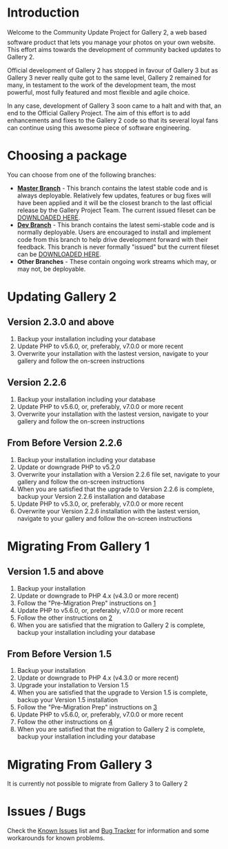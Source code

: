 = Introduction =

Welcome to the Community Update Project for Gallery 2, a web based software product that lets you manage your photos on your own website.
This effort aims towards the development of community backed updates to Gallery 2. 

Official development of Gallery 2 has stopped in favour of Gallery 3 but as Gallery 3 never really quite got to the same level, 
Gallery 2 remained for many, in testament to the work of the development team, the most powerful, most fully featured and most flexible and agile choice.

In any case, development of Gallery 3 soon came to a halt and with that, an end to the Official Gallery Project.
The aim of this effort is to add enhancements and fixes to the Gallery 2 code so that its several loyal fans can continue using this awesome piece of software engineering. 

= Choosing a package =

You can choose from one of the following branches:

* '''[https://github.com/dakanji/G2Project/tree/master Master Branch]''' - This branch contains the latest stable code and is always deployable. Relatively few updates, features or bug fixes will have been applied and it will be the closest branch to the last official release by the Gallery Project Team. The current issued fileset can be [https://github.com/dakanji/G2Project/releases DOWNLOADED HERE].
* '''[https://github.com/dakanji/G2Project/tree/dev Dev Branch]''' - This branch contains the latest semi-stable code and is normally deployable. Users are encouraged to install and implement code from this branch to help drive development forward with their feedback. This branch is never formally "issued" but the current fileset can be [https://github.com/dakanji/G2Project/zipball/dev DOWNLOADED HERE].
* '''Other Branches''' - These contain ongoing work streams which may, or may not, be deployable.

= Updating Gallery 2 =

== Version 2.3.0 and above ==

# Backup your installation including your database
# Update PHP to v5.6.0, or, preferably, v7.0.0 or more recent
# Overwrite your installation with the lastest version, navigate to your gallery and follow the on-screen instructions

== Version 2.2.6 ==

# Backup your installation including your database
# Update PHP to v5.6.0, or, preferably, v7.0.0 or more recent
# Overwrite your installation with the lastest version, navigate to your gallery and follow the on-screen instructions

== From Before Version 2.2.6 ==
# Backup your installation including your database
# Update or downgrade PHP to v5.2.0
# Overwrite your installation with a Version 2.2.6 file set, navigate to your gallery and follow the on-screen instructions
# When you are satisfied that the upgrade to Version 2.2.6 is complete, backup your Version 2.2.6 installation and database
# Update PHP to v5.3.0, or, preferably, v7.0.0 or more recent
# Overwrite your Version 2.2.6 installation with the lastest version, navigate to your gallery and follow the on-screen instructions

= Migrating From Gallery 1 =

== Version 1.5 and above ==

# Backup your installation
# Update or downgrade to PHP 4.x (v4.3.0 or more recent)
# Follow the "Pre-Migration Prep" instructions on [http://codex.galleryproject.org/Gallery2:migration]
# Update PHP to v5.6.0, or, preferably, v7.0.0 or more recent
# Follow the other instructions on [http://codex.galleryproject.org/Gallery2:migration]
# When you are satisfied that the migration to Gallery 2 is complete, backup your installation including your database

== From Before Version 1.5 ==

# Backup your installation
# Update or downgrade to PHP 4.x (v4.3.0 or more recent)
# Upgrade your installation to Version 1.5
# When you are satisfied that the upgrade to Version 1.5 is complete, backup your Version 1.5 installation
# Follow the "Pre-Migration Prep" instructions on [http://codex.galleryproject.org/Gallery2:migration]
# Update PHP to v5.6.0, or, preferably, v7.0.0 or more recent
# Follow the other instructions on [http://codex.galleryproject.org/Gallery2:migration]
# When you are satisfied that the migration to Gallery 2 is complete, backup your installation including your database

= Migrating From Gallery 3 =

It is currently not possible to migrate from Gallery 3 to Gallery 2 


= Issues / Bugs =

Check the [http://codex.gallery2.org/Gallery2:Known_Issues Known Issues] list and [https://github.com/dakanji/G2Project/issues Bug Tracker] for information and some workarounds for known problems.